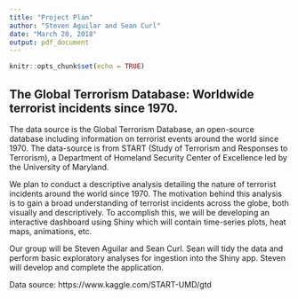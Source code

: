 ```yaml
---
title: "Project Plan"
author: "Steven Aguilar and Sean Curl"
date: "March 20, 2018"
output: pdf_document
---
```


```r
knitr::opts_chunk$set(echo = TRUE)
```

## The Global Terrorism Database: Worldwide terrorist incidents since 1970.
  
The data source is the Global Terrorism Database, an open-source database including information on terrorist events around the world since 1970. The data-source is from START (Study of Terrorism and Responses to Terrorism), a Department of Homeland Security Center of Excellence led by the University of Maryland.
   
We plan to conduct a descriptive analysis detailing the nature of terrorist incidents around the world since 1970. The motivation behind this analysis is to gain a broad understanding of terrorist incidents across the globe, both visually and descriptively. To accomplish this, we will be developing an interactive dashboard using Shiny which will contain time-series plots, heat maps, animations, etc. 

Our group will be Steven Aguilar and Sean Curl. Sean will tidy the data and perform basic exploratory analyses for ingestion into the Shiny app. Steven will develop and complete the application.

Data source: https://www.kaggle.com/START-UMD/gtd

